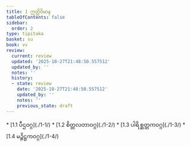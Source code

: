 ```yaml
---
title: 1 ဣတ္ထိဝိမာန
tableOfContents: false
sidebar:
  order: 2
type: tipitaka
basket: su
book: vv
review:
  current: review
  updated: '2025-10-27T21:48:50.557512'
  updated_by: ''
  notes: ''
  history:
  - state: review
    date: '2025-10-27T21:48:50.557512'
    updated_by: ''
    notes: ''
    previous_state: draft
---
```



<ReviewStatus review={frontmatter.review} showDetails={true} />

<HypothesisAnnotation frontmatter={frontmatter} />

<DynamicBreadcrumb />



<TableOfContents book="vv" section="1">
* [1.1 ပီဌဝဂ္ဂ](./1-1/)
* [1.2 စိတ္တလတာဝဂ္ဂ](./1-2/)
* [1.3 ပါရိစ္ဆတ္တကဝဂ္ဂ](./1-3/)
* [1.4 မဉ္ဇိဋ္ဌကဝဂ္ဂ](./1-4/)
</TableOfContents>